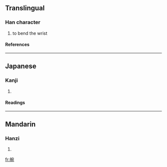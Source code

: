 ==Translingual==
===Han character===
{{Han char|rn=64|rad=手|as=08|sn=11|four=5301<sub>2</sub>|canj=手十弓山 (QJNU)}}
# to bend the wrist
====References====
{{Han ref|kx=0434.260|dkj=12181|dj=0784.060|hdz=31907.020|uh=6365|ud=25445|bh=D567|bd=54631}}
----
==Japanese==
===Kanji===
{{ja-kanji|grade=|rs=手08}}
# {{defn|Japanese}} 
====Readings====
{{ja-readings|on=[[わん]] (wan), [[うつ]] (utsu), [[うち]] (uchi)|kun=[[うで]] (ude)}}
----
==Mandarin==
===Hanzi===
{{cmn-hanzi|pin=[[wàn]] ([[wan4]])|wg=wan<sup>4</sup>}}
# {{defn|Mandarin}}

[[fr:捥]]